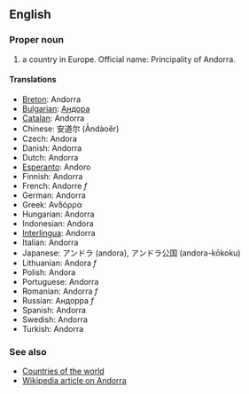 ==English==

===Proper noun===

# a country in Europe. Official name: Principality of Andorra.

====Translations====
*[[Breton]]: Andorra
*[[Bulgarian]]: [[Андора]]
*[[Catalan]]: Andorra
*Chinese: 安道尔 (Āndàoěr)
*Czech: Andora
*Danish: Andorra
*Dutch: Andorra
*[[Esperanto]]: Andoro
*Finnish: Andorra
*French: Andorre ''f''
*German: Andorra
*Greek: Ανδόρρα
*Hungarian: Andorra
*Indonesian: Andora
*[[Interlingua]]: Andorra
*Italian: Andorra
*Japanese: アンドラ (andora), アンドラ公国 (andora-kōkoku)
*Lithuanian: Andora ''f''
*Polish: Andora
*Portuguese: Andorra
*Romanian: Andorra ''f''
*Russian: Андорра ''f''
*Spanish: Andorra
*Swedish: Andorra
*Turkish: Andorra

===See also===
*[[Countries of the world]]
*[[en:Andorra|Wikipedia article on Andorra]]